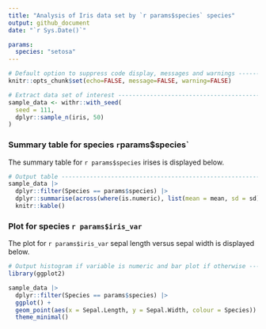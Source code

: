 ```yaml
---
title: "Analysis of Iris data set by `r params$species` species"
output: github_document
date: "`r Sys.Date()`"  

params:
  species: "setosa"
---
```


```r
# Default option to suppress code display, messages and warnings ---------------
knitr::opts_chunk$set(echo=FALSE, message=FALSE, warning=FALSE)
```

```r
# Extract data set of interest -------------------------------------------------
sample_data <- withr::with_seed(
  seed = 111,
  dplyr::sample_n(iris, 50)
)
```

### Summary table for species `r `params$species`   

The summary table for `r params$species` irises is displayed below.  

```r
# Output table -----------------------------------------------------------------
sample_data |>
  dplyr::filter(Species == params$species) |>
  dplyr::summarise(across(where(is.numeric), list(mean = mean, sd = sd))) |> 
  knitr::kable()
```


### Plot for species `r params$iris_var`   

The plot for `r params$iris_var` sepal length versus sepal width is displayed below.   

```r
# Output histogram if variable is numeric and bar plot if otherwise ------------
library(ggplot2)

sample_data |>
  dplyr::filter(Species == params$species) |>
  ggplot() +
  geom_point(aes(x = Sepal.Length, y = Sepal.Width, colour = Species)) +
  theme_minimal()
```